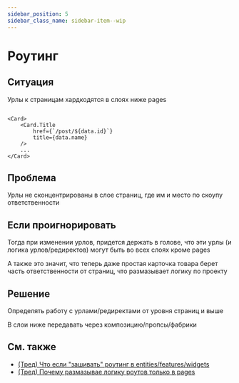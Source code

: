 ```yaml
---
sidebar_position: 5
sidebar_class_name: sidebar-item--wip
---
```



# Роутинг

<WIP ticket="169" />

## Ситуация

Урлы к страницам хардкодятся в слоях ниже pages

```tsx title=entities/post/card

<Card>
    <Card.Title 
        href={`/post/${data.id}`}
        title={data.name}
    />
    ...
</Card>
```

## Проблема

Урлы не сконцентрированы в слое страниц, где им и место по скоупу ответственности

## Если проигнорировать

Тогда при изменении урлов, придется держать в голове, что эти урлы (и логика урлов/редиректов) могут быть во всех слоях кроме pages

А также это значит, что теперь даже простая карточка товара берет часть ответственности от страниц, что размазывает логику по проекту

## Решение

Определять работу с урлами/редиректами от уровня страниц и выше

В слои ниже передавать через композицию/пропсы/фабрики

## См. также

- [(Тред) Что если "зашивать" роутинг в entities/features/widgets](https://t.me/feature_sliced/4389)
- [(Тред) Почему размазывае логику роутов только в pages](https://t.me/feature_sliced/3756)
